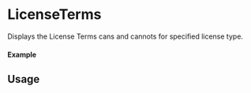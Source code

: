 

<Meta of={LicenseTermsStory} />

# LicenseTerms

Displays the License Terms cans and cannots for specified license type.

#### Example

<Canvas of={LicenseTermsStory.Select} />

<Controls sort="requiredFirst" />

## Usage

```ts

import { LicenseTerms, POLICY_TYPE } from "@storyprotocol/storykit"

const ExamplePage = () => {
  return (
    <LicenseTerms type={POLICY_TYPE.NON_COMMERCIAL_SOCIAL_REMIXING} />
  );
};

export default ExamplePage;
```
